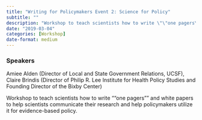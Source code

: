 ```yaml
---
title: "Writing for Policymakers Event 2: Science for Policy"
subtitle: ""
description: "Workshop to teach scientists how to write \"\"one pagers\"\" and white papers to help scientists communicate their research and help policymakers utilize it for evidence-based policy."
date: "2019-03-04"
categories: [Workshop]
date-format: medium 
---
```


### Speakers  
Amiee Alden (Director of Local and State Government Relations, UCSF), Claire Brindis (Director of Philip R. Lee Institute for Health Policy Studies and Founding Director of the Bixby Center)

Workshop to teach scientists how to write ""one pagers"" and white papers to help scientists communicate their research and help policymakers utilize it for evidence-based policy.

